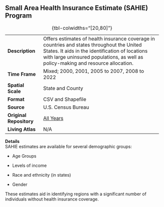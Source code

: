 ## Small Area Health Insurance Estimate (SAHIE) Program

|                         |                                                                                                                                                                                                                                    |
|-----------------|-------------------------------------------------------|
| **Description**         | Offers estimates of health insurance coverage in countries and states throughout the United States. It aids in the identification of locations with large uninsured populations, as well as policy-making and resource allocation. |
| **Time Frame**          | Mixed; 2000, 2001, 2005 to 2007, 2008 to 2022                                                                                                                                                                                      |
| **Spatial Scale**       | State and County                                                                                                                                                                                                                   |
| **Format**              | CSV and Shapefile                                                                                                                                                                                                                  |
| **Source**              | U.S. Census Bureau                                                                                                                                                                                                                 |
| **Original Repository** | [All Years](https://www.census.gov/programs-surveys/sahie/data/datasets.html)                                                                                                                                                      |
| **Living Atlas**        | N/A                                                                                                                                                                                                                                |

: {tbl-colwidths="\[20,80\]"}

**Details**\
SAHIE estimates are available for several demographic groups: 

-   Age Groups

-   Levels of income

-   Race and ethnicity (in states)

-   Gender

These estimates aid in identifying regions with a significant number of individuals without health insurance coverage.